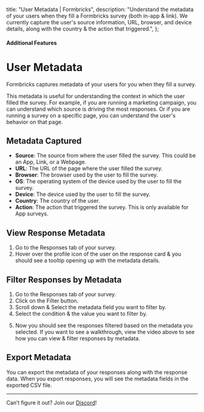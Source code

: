 

  title: "User Metadata | Formbricks",
  description:
    "Understand the metadata of your users when they fill a Formbricks survey (both in-app & link). We currently capture the user's source information, URL, browser, and device details, along with the country & the action that triggered.",
};

#### Additional Features

# User Metadata

Formbricks captures metadata of your users for you when they fill a survey.

This metadata is useful for understanding the context in which the user filled the survey. For example, if you are running a marketing campaign, you can understand which source is driving the most responses. Or if you are running a survey on a specific page, you can understand the user's behavior on that page.

<TellaVideo tellaVideoIdentifier="clvdr5lv300u90fjq7fmnhs0k" />

## Metadata Captured

- **Source**: The source from where the user filled the survey. This could be an App, Link, or a Webpage.
- **URL**: The URL of the page where the user filled the survey.
- **Browser**: The browser used by the user to fill the survey.
- **OS**: The operating system of the device used by the user to fill the survey.
- **Device**: The device used by the user to fill the survey.
- **Country**: The country of the user.
- **Action**: The action that triggered the survey. This is only available for App surveys.

## View Response Metadata

1. Go to the Responses tab of your survey.
2. Hover over the profile icon of the user on the response card & you should see a tooltip opening up with the metadata details.

<MdxImage
  src={MetadataCard}
  alt="Metadata Card on Response Tab"
  quality="100"
  className="max-w-full rounded-lg sm:max-w-3xl"
/>

## Filter Responses by Metadata

1. Go to the Responses tab of your survey.
2. Click on the Filter button.
3. Scroll down & Select the metadata field you want to filter by.
4. Select the condition & the value you want to filter by.

<MdxImage
  src={Filters}
  alt="Apply Filters on Metadata"
  quality="100"
  className="max-w-full rounded-lg sm:max-w-3xl"
/>

5. Now you should see the responses filtered based on the metadata you selected. If you want to see a walkthrough, view the video above to see how you can view & filter responses by metadata.

## Export Metadata

You can export the metadata of your responses along with the response data. When you export responses, you will see the metadata fields in the exported CSV file.

---

Can’t figure it out? Join our [Discord](https://discord.com/invite/3YFcABF2Ts)!

